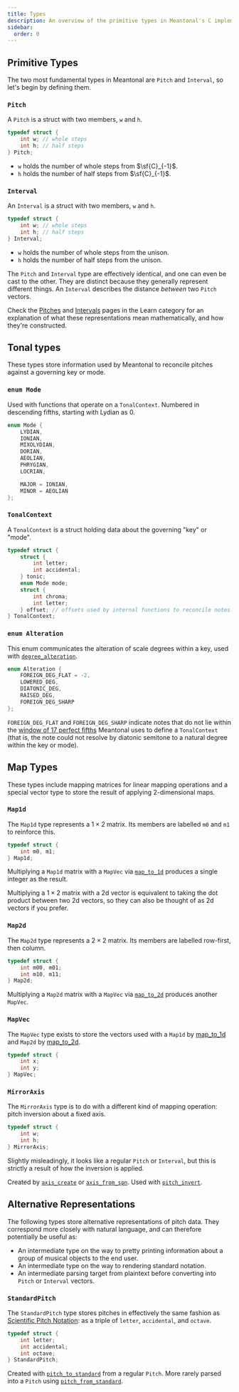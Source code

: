 ```yaml
---
title: Types
description: An overview of the primitive types in Meantonal's C implementation.
sidebar:
  order: 0
---
```



## Primitive Types

The two most fundamental types in Meantonal are `Pitch` and `Interval`, so let's begin by defining them.

### `Pitch`

A `Pitch` is a struct with two members, `w` and `h`.

```c
typedef struct {
    int w; // whole steps
    int h; // half steps
} Pitch;
```

- `w` holds the number of whole steps from $\sf{C}_{-1}$.
- `h` holds the number of half steps from $\sf{C}_{-1}$.

### `Interval`

An `Interval` is a struct with two members, `w` and `h`.

```c
typedef struct {
    int w; // whole steps
    int h; // half steps
} Interval;
```

- `w` holds the number of whole steps from the unison.
- `h` holds the number of half steps from the unison.

The `Pitch` and `Interval` type are effectively identical, and one can even be cast to the other. They are distinct because they generally represent different things. An `Interval` describes the distance *between* two `Pitch` vectors.

<Aside type="tip" icon="information" title="Note">

Check the [Pitches](/learn/pitch) and [Intervals](/learn/intervals) pages in the Learn category for an explanation of what these representations mean mathematically, and how they're constructed.

</Aside>

## Tonal types

These types store information used by Meantonal to reconcile pitches against a governing key or mode.

### `enum Mode`

Used with functions that operate on a `TonalContext`. Numbered in descending fifths, starting with Lydian as 0.

```c
enum Mode {
    LYDIAN,
    IONIAN,
    MIXOLYDIAN,
    DORIAN,
    AEOLIAN,
    PHRYGIAN,
    LOCRIAN,

    MAJOR = IONIAN,
    MINOR = AEOLIAN
};
```

### `TonalContext`

A `TonalContext` is a struct holding data about the governing "key" or "mode".

```c
typedef struct {
    struct {
        int letter;
        int accidental;
    } tonic;
    enum Mode mode;
    struct {
        int chroma;
        int letter;
    } offset; // offsets used by internal functions to reconcile notes.
} TonalContext;
```

### `enum Alteration`

This enum communicates the alteration of scale degrees within a key, used with [`degree_alteration`](/c/key/#degree_alteration).

```c
enum Alteration {
    FOREIGN_DEG_FLAT = -2,
    LOWERED_DEG,
    DIATONIC_DEG,
    RAISED_DEG,
    FOREIGN_DEG_SHARP
};
```

`FOREIGN_DEG_FLAT` and `FOREIGN_DEG_SHARP` indicate notes that do not lie within the [window of 17 perfect fifths](/learn/tonality/#the-tonal-context) Meantonal uses to define a `TonalContext` (that is, the note could not resolve by diatonic semitone to a natural degree within the key or mode).

## Map Types

These types include mapping matrices for linear mapping operations and a special vector type to store the result of applying 2-dimensional maps.

### `Map1d`

The `Map1d` type represents a $1\times2$ matrix. Its members are labelled `m0` and `m1` to reinforce this.

```c
typedef struct {
    int m0, m1;
} Map1d;
```

Multiplying a `Map1d` matrix with a `MapVec` via [`map_to_1d`](/c/map/#map_to_1d) produces a single integer as the result.

Multiplying a $1\times2$ matrix with a 2d vector is equivalent to taking the dot product between two 2d vectors, so they can also be thought of as 2d vectors if you prefer.


### `Map2d`

The `Map2d` type represents a $2\times2$ matrix. Its members are labelled row-first, then column.

```c
typedef struct {
    int m00, m01;
    int m10, m11;
} Map2d;
```

Multiplying a `Map2d` matrix with a `MapVec` via [`map_to_2d`](/c/map/#map_to_2d) produces another `MapVec`.

### `MapVec`

The `MapVec` type exists to store the vectors used with a `Map1d` by [map_to_1d](/c/map/#map_to_1d) and `Map2d` by [map_to_2d](/c/map/#map_to_2d).

```c
typedef struct {
    int x;
    int y;
} MapVec;
```

### `MirrorAxis`

The `MirrorAxis` type is to do with a different kind of mapping operation: pitch inversion about a fixed axis.

```c
typedef struct {
    int w;
    int h;
} MirrorAxis;
```

Slightly misleadingly, it looks like a regular `Pitch` or `Interval`, but this is strictly a result of how the inversion is applied.

Created by [`axis_create`](/c/pitch/#axis_create) or [`axis_from_spn`](/c/pitch/#axis_from_spn). Used with [`pitch_invert`](/c/pitch/#pitch_invert).

## Alternative Representations

The following types store alternative representations of pitch data. They correspond more closely with natural language, and can therefore potentially be useful as:
- An intermediate type on the way to pretty printing information about a group of musical objects to the end user.
- An intermediate type on the way to rendering standard notation.
- An intermediate parsing target from plaintext before converting into `Pitch` or `Interval` vectors.

### `StandardPitch`

The `StandardPitch` type stores pitches in effectively the same fashion as [Scientific Pitch Notation](https://en.wikipedia.org/wiki/Scientific_pitch_notation): as a triple of `letter`, `accidental`, and `octave`.

```c
typedef struct {
    int letter;
    int accidental;
    int octave;
} StandardPitch;
```

Created with [`pitch_to_standard`](/c/pitch/#pitch_to_standard) from a regular `Pitch`. More rarely parsed into a `Pitch` using [`pitch_from_standard`](/c/pitch/#pitch_from_standard).

